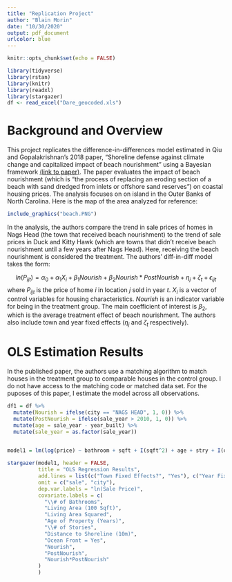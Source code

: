 ```yaml
---
title: "Replication Project"
author: "Blain Morin"
date: "10/30/2020"
output: pdf_document
urlcolor: blue
---
```


```r

knitr::opts_chunk$set(echo = FALSE)

library(tidyverse)
library(rstan)
library(knitr)
library(readxl)
library(stargazer)
df <- read_excel("Dare_geocoded.xls")


```

# Background and Overview 

This project replicates the difference-in-differences model estimated in Qiu and Gopalakrishnan's 2018 paper, "Shoreline defense against climate change and capitalized impact of beach nourishment" using a Bayesian framework [(link to paper)](http://dx.doi.org/10.1016/j.jeem.2018.08.013). The paper evaluates the impact of beach nourishment (which is "the process of replacing an eroding section of a beach with sand dredged from inlets or offshore sand reserves") on coastal housing prices. The analysis focuses on on island in the Outer Banks of North Carolina. Here is the map of the area analyzed for reference:

```r
include_graphics("beach.PNG") 
```

In the analysis, the authors compare the trend in sale prices of homes in Nags Head (the town that received beach nourishment) to the trend of sale prices in Duck and Kitty Hawk (which are towns that didn't receive beach nourishment until a few years after Nags Head). Here, receiving the beach nourishment is considered the treatment. The authors' diff-in-diff model takes the form:

$$ ln(P_{ijt}) = \alpha_0 + \alpha_1X_i + \beta_1Nourish + \beta_2Nourish*PostNourish + \eta_j + \zeta_t + \epsilon_{ijt}   $$
where $P_{ijt}$ is the price of home $i$ in location $j$ sold in year $t$. $X_i$ is a vector of control variables for housing characteristics. $Nourish$ is an indicator variable for being in the treatment group. The main coefficient of interest is $\beta_2$, which is the average treatment effect of beach nourishment. The authors also include town and year fixed effects ($\eta_j$ and $\zeta_t$ respectively). 

# OLS Estimation Results

In the published paper, the authors use a matching algorithm to match houses in the treatment group to comparable houses in the control group. I do not have access to the matching code or matched data set. For the puposes of this paper, I estimate the model across all observations. 

```r

df1 = df %>%
  mutate(Nourish = ifelse(city == "NAGS HEAD", 1, 0)) %>%
  mutate(PostNourish = ifelse(sale_year > 2010, 1, 0)) %>%
  mutate(age = sale_year - year_built) %>%
  mutate(sale_year = as.factor(sale_year)) 
  

```

```r

model1 = lm(log(price) ~ bathroom + sqft + I(sqft^2) + age + stry + I(dist_Shoreline_m / 10) + OceanFront + Nourish + PostNourish + Nourish*PostNourish + city + sale_year, data = df1)

```

```r

stargazer(model1, header = FALSE,
          title = "OLS Regression Results",
          add.lines = list(c("Town Fixed Effects?", "Yes"), c("Year Fixed Effects?", "Yes")),
          omit = c("sale", "city"),
          dep.var.labels = "ln(Sale Price)",
          covariate.labels = c(
            "\\# of Bathrooms",
            "Living Area (100 Sqft)",
            "Living Area Squared",
            "Age of Property (Years)",
            "\\# of Stories",
            "Distance to Shoreline (10m)",
            "Ocean Front = Yes",
            "Nourish",
            "PostNourish",
            "Nourish*PostNourish"
          )
          )

```